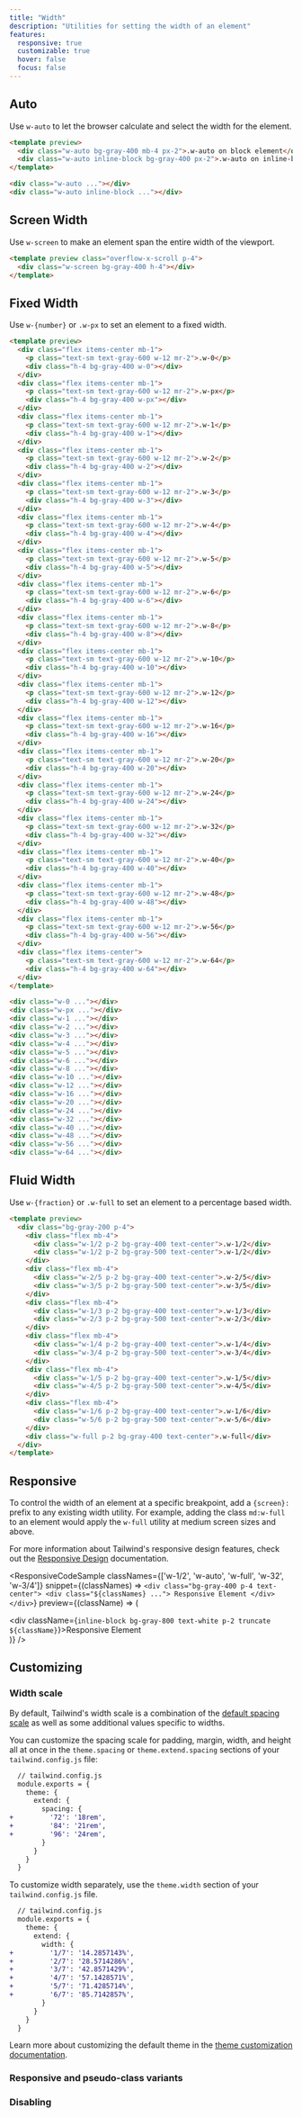 ```yaml
---
title: "Width"
description: "Utilities for setting the width of an element"
features:
  responsive: true
  customizable: true
  hover: false
  focus: false
---
```




## Auto

Use `w-auto` to let the browser calculate and select the width for the element.

```html
<template preview>
  <div class="w-auto bg-gray-400 mb-4 px-2">.w-auto on block element</div>
  <div class="w-auto inline-block bg-gray-400 px-2">.w-auto on inline-block element</div>
</template>

<div class="w-auto ..."></div>
<div class="w-auto inline-block ..."></div>
```

## Screen Width

Use `w-screen` to make an element span the entire width of the viewport.

```html
<template preview class="overflow-x-scroll p-4">
  <div class="w-screen bg-gray-400 h-4"></div>
</template>
```

## Fixed Width

Use `w-{number}` or `.w-px` to set an element to a fixed width.

```html
<template preview>
  <div class="flex items-center mb-1">
    <p class="text-sm text-gray-600 w-12 mr-2">.w-0</p>
    <div class="h-4 bg-gray-400 w-0"></div>
  </div>
  <div class="flex items-center mb-1">
    <p class="text-sm text-gray-600 w-12 mr-2">.w-px</p>
    <div class="h-4 bg-gray-400 w-px"></div>
  </div>
  <div class="flex items-center mb-1">
    <p class="text-sm text-gray-600 w-12 mr-2">.w-1</p>
    <div class="h-4 bg-gray-400 w-1"></div>
  </div>
  <div class="flex items-center mb-1">
    <p class="text-sm text-gray-600 w-12 mr-2">.w-2</p>
    <div class="h-4 bg-gray-400 w-2"></div>
  </div>
  <div class="flex items-center mb-1">
    <p class="text-sm text-gray-600 w-12 mr-2">.w-3</p>
    <div class="h-4 bg-gray-400 w-3"></div>
  </div>
  <div class="flex items-center mb-1">
    <p class="text-sm text-gray-600 w-12 mr-2">.w-4</p>
    <div class="h-4 bg-gray-400 w-4"></div>
  </div>
  <div class="flex items-center mb-1">
    <p class="text-sm text-gray-600 w-12 mr-2">.w-5</p>
    <div class="h-4 bg-gray-400 w-5"></div>
  </div>
  <div class="flex items-center mb-1">
    <p class="text-sm text-gray-600 w-12 mr-2">.w-6</p>
    <div class="h-4 bg-gray-400 w-6"></div>
  </div>
  <div class="flex items-center mb-1">
    <p class="text-sm text-gray-600 w-12 mr-2">.w-8</p>
    <div class="h-4 bg-gray-400 w-8"></div>
  </div>
  <div class="flex items-center mb-1">
    <p class="text-sm text-gray-600 w-12 mr-2">.w-10</p>
    <div class="h-4 bg-gray-400 w-10"></div>
  </div>
  <div class="flex items-center mb-1">
    <p class="text-sm text-gray-600 w-12 mr-2">.w-12</p>
    <div class="h-4 bg-gray-400 w-12"></div>
  </div>
  <div class="flex items-center mb-1">
    <p class="text-sm text-gray-600 w-12 mr-2">.w-16</p>
    <div class="h-4 bg-gray-400 w-16"></div>
  </div>
  <div class="flex items-center mb-1">
    <p class="text-sm text-gray-600 w-12 mr-2">.w-20</p>
    <div class="h-4 bg-gray-400 w-20"></div>
  </div>
  <div class="flex items-center mb-1">
    <p class="text-sm text-gray-600 w-12 mr-2">.w-24</p>
    <div class="h-4 bg-gray-400 w-24"></div>
  </div>
  <div class="flex items-center mb-1">
    <p class="text-sm text-gray-600 w-12 mr-2">.w-32</p>
    <div class="h-4 bg-gray-400 w-32"></div>
  </div>
  <div class="flex items-center mb-1">
    <p class="text-sm text-gray-600 w-12 mr-2">.w-40</p>
    <div class="h-4 bg-gray-400 w-40"></div>
  </div>
  <div class="flex items-center mb-1">
    <p class="text-sm text-gray-600 w-12 mr-2">.w-48</p>
    <div class="h-4 bg-gray-400 w-48"></div>
  </div>
  <div class="flex items-center mb-1">
    <p class="text-sm text-gray-600 w-12 mr-2">.w-56</p>
    <div class="h-4 bg-gray-400 w-56"></div>
  </div>
  <div class="flex items-center">
    <p class="text-sm text-gray-600 w-12 mr-2">.w-64</p>
    <div class="h-4 bg-gray-400 w-64"></div>
  </div>
</template>

<div class="w-0 ..."></div>
<div class="w-px ..."></div>
<div class="w-1 ..."></div>
<div class="w-2 ..."></div>
<div class="w-3 ..."></div>
<div class="w-4 ..."></div>
<div class="w-5 ..."></div>
<div class="w-6 ..."></div>
<div class="w-8 ..."></div>
<div class="w-10 ..."></div>
<div class="w-12 ..."></div>
<div class="w-16 ..."></div>
<div class="w-20 ..."></div>
<div class="w-24 ..."></div>
<div class="w-32 ..."></div>
<div class="w-40 ..."></div>
<div class="w-48 ..."></div>
<div class="w-56 ..."></div>
<div class="w-64 ..."></div>
```

## Fluid Width

Use `w-{fraction}` or `.w-full` to set an element to a percentage based width.

```html
<template preview>
  <div class="bg-gray-200 p-4">
    <div class="flex mb-4">
      <div class="w-1/2 p-2 bg-gray-400 text-center">.w-1/2</div>
      <div class="w-1/2 p-2 bg-gray-500 text-center">.w-1/2</div>
    </div>
    <div class="flex mb-4">
      <div class="w-2/5 p-2 bg-gray-400 text-center">.w-2/5</div>
      <div class="w-3/5 p-2 bg-gray-500 text-center">.w-3/5</div>
    </div>
    <div class="flex mb-4">
      <div class="w-1/3 p-2 bg-gray-400 text-center">.w-1/3</div>
      <div class="w-2/3 p-2 bg-gray-500 text-center">.w-2/3</div>
    </div>
    <div class="flex mb-4">
      <div class="w-1/4 p-2 bg-gray-400 text-center">.w-1/4</div>
      <div class="w-3/4 p-2 bg-gray-500 text-center">.w-3/4</div>
    </div>
    <div class="flex mb-4">
      <div class="w-1/5 p-2 bg-gray-400 text-center">.w-1/5</div>
      <div class="w-4/5 p-2 bg-gray-500 text-center">.w-4/5</div>
    </div>
    <div class="flex mb-4">
      <div class="w-1/6 p-2 bg-gray-400 text-center">.w-1/6</div>
      <div class="w-5/6 p-2 bg-gray-500 text-center">.w-5/6</div>
    </div>
    <div class="w-full p-2 bg-gray-400 text-center">.w-full</div>
  </div>
</template>
```

## Responsive

To control the width of an element at a specific breakpoint, add a `{screen}:` prefix to any existing width utility. For example, adding the class `md:w-full` to an element would apply the `w-full` utility at medium screen sizes and above.

For more information about Tailwind's responsive design features, check out the [Responsive Design](/docs/responsive-design) documentation.

<ResponsiveCodeSample
  classNames={['w-1/2', 'w-auto', 'w-full', 'w-32', 'w-3/4']}
  snippet={(classNames) => `
    <div class="bg-gray-400 p-4 text-center">
      <div class="${classNames} ...">
        Responsive Element
      </div>
    </div>
  `}
  preview={(className) => (
    <div className="bg-gray-400 p-4 text-center">
      <div className={`inline-block bg-gray-800 text-white p-2 truncate ${className}`}>Responsive Element</div>
    </div>
  )}
/>

## Customizing

### Width scale

By default, Tailwind's width scale is a combination of the [default spacing scale](/docs/customizing-spacing#default-spacing-scale) as well as some additional values specific to widths.

You can customize the spacing scale for padding, margin, width, and height all at once in the `theme.spacing` or `theme.extend.spacing` sections of your `tailwind.config.js` file:

```diff
  // tailwind.config.js
  module.exports = {
    theme: {
      extend: {
        spacing: {
+         '72': '18rem',
+         '84': '21rem',
+         '96': '24rem',
        }
      }
    }
  }
```

To customize width separately, use the `theme.width` section of your `tailwind.config.js` file.

```diff
  // tailwind.config.js
  module.exports = {
    theme: {
      extend: {
        width: {
+         '1/7': '14.2857143%',
+         '2/7': '28.5714286%',
+         '3/7': '42.8571429%',
+         '4/7': '57.1428571%',
+         '5/7': '71.4285714%',
+         '6/7': '85.7142857%',
        }
      }
    }
  }
```

Learn more about customizing the default theme in the [theme customization documentation](/docs/theme#customizing-the-default-theme).

### Responsive and pseudo-class variants

<Variants plugin="width" />

### Disabling

<Disabling plugin="width" />
